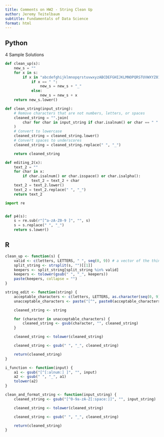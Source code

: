 ```yaml
---
title: Comments on HW2 - String Clean Up
author: Jeremy Teitelbaum
subtitle: Fundamentals of Data Science
format: html
---
```


## Python

4 Sample Solutions

```python
def clean_up(s):
    new_s = ""
    for x in s:
        if x in "abcdefghijklmnopqrstuvwxyzABCDEFGHIJKLMNOPQRSTUVWXYZ0123456789 ":
            if x == " ":
                new_s = new_s + "_"
            else:
                new_s = new_s + x
    return new_s.lower()


```

```python


def clean_string(input_string):
    # Remove characters that are not numbers, letters, or spaces
    cleaned_string = "".join(
        char for char in input_string if char.isalnum() or char == " "
    )
    # Convert to lowercase
    cleaned_string = cleaned_string.lower()
    # Convert spaces to underscores
    cleaned_string = cleaned_string.replace(" ", "_")

    return cleaned_string


```

```python
def editing_2(x):
    text_2 = ""
    for char in x:
        if char.isalnum() or char.isspace() or char.isalpha():
            text_2 = text_2 + char
    text_2 = text_2.lower()
    text_2 = text_2.replace(" ", "_")
    return text_2


```

```python
import re


def p4(s):
    s = re.sub(r"[^a-zA-Z0-9 ]", "", s)
    s = s.replace(" ", "_")
    return s.lower()


```

## R

```r
clean_up <- function(s) {
    valid <- c(letters, LETTERS, " ", seq(0, 9)) # a vector of the things I want to keep
    split_string <- strsplit(s, "")[[1]]
    keepers <- split_string[split_string %in% valid]
    keepers <- tolower(gsub(" ", "_", keepers))
    paste(keepers, collapse = "")
}
```

```r
string_edit <- function(string) {
    acceptable_characters <- c(letters, LETTERS, as.character(seq(0, 9)), " ")
    unacceptable_characters <- paste("[^", paste0(acceptable_characters, collapse = ""), "]", sep = "")

    cleaned_string <- string

    for (character in unacceptable_characters) {
        cleaned_string <- gsub(character, "", cleaned_string)
    }

    cleaned_string <- tolower(cleaned_string)

    cleaned_string <- gsub(" ", "_", cleaned_string)

    return(cleaned_string)
}
```

```r
i_function <- function(input) {
    a1 <- gsub("[^[:alnum:] ]", "", input)
    a2 <- gsub(" ", "_", a1)
    tolower(a2)
}
```

```r
clean_and_format_string <- function(input_string) {
    cleaned_string <- gsub("[^0-9a-zA-Z[:space:]]", "", input_string)

    cleaned_string <- tolower(cleaned_string)

    cleaned_string <- gsub(" ", "_", cleaned_string)

    return(cleaned_string)
}
```